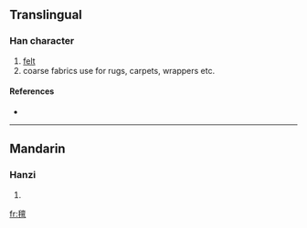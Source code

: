 ==Translingual==

===Han character===
{{Han char|rn=82|rad=毛|as=13|sn=17|four=|canj=竹山卜田一 (HUYWM)}}

# [[felt]]
# coarse fabrics use for rugs, carpets, wrappers etc.

====References====
* {{Han ref|kx=0596.311|dkj=16983|dj=0988.020|hdz=32007.100|uh=6C0A|ud=27658}}

----

==Mandarin==

===Hanzi===
{{cmn-hanzi|pin=[[zhān]] ([[zhan1]])|wg=chan<sup>1</sup>}}

# {{defn|Mandarin}}

[[fr:氊]]